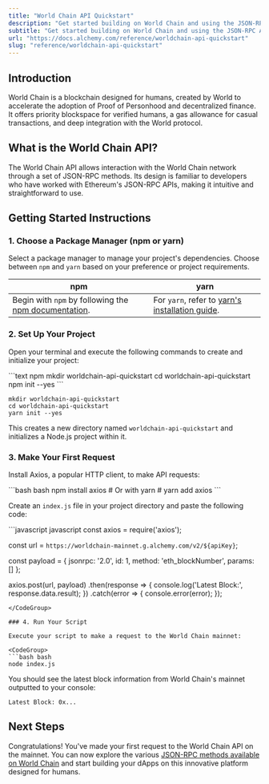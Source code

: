 ```yaml
---
title: "World Chain API Quickstart"
description: "Get started building on World Chain and using the JSON-RPC API"
subtitle: "Get started building on World Chain and using the JSON-RPC API"
url: "https://docs.alchemy.com/reference/worldchain-api-quickstart"
slug: "reference/worldchain-api-quickstart"
---
```


## Introduction

World Chain is a blockchain designed for humans, created by World to accelerate the adoption of Proof of Personhood and decentralized finance. It offers priority blockspace for verified humans, a gas allowance for casual transactions, and deep integration with the World protocol.

## What is the World Chain API?

The World Chain API allows interaction with the World Chain network through a set of JSON-RPC methods. Its design is familiar to developers who have worked with Ethereum's JSON-RPC APIs, making it intuitive and straightforward to use.

## Getting Started Instructions

### 1. Choose a Package Manager (npm or yarn)

Select a package manager to manage your project's dependencies. Choose between `npm` and `yarn` based on your preference or project requirements.

| npm                                                                                                                       | yarn                                                                                                |
| ------------------------------------------------------------------------------------------------------------------------- | --------------------------------------------------------------------------------------------------- |
| Begin with `npm` by following the [npm documentation](https://docs.npmjs.com/downloading-and-installing-node-js-and-npm). | For `yarn`, refer to [yarn's installation guide](https://classic.yarnpkg.com/lang/en/docs/install). |

### 2. Set Up Your Project

Open your terminal and execute the following commands to create and initialize your project:

<CodeGroup>
  ```text npm
  mkdir worldchain-api-quickstart
  cd worldchain-api-quickstart
  npm init --yes
  ```

  ```text yarn
  mkdir worldchain-api-quickstart
  cd worldchain-api-quickstart
  yarn init --yes
  ```
</CodeGroup>

This creates a new directory named `worldchain-api-quickstart` and initializes a Node.js project within it.

### 3. Make Your First Request

Install Axios, a popular HTTP client, to make API requests:

<CodeGroup>
  ```bash bash
  npm install axios
  # Or with yarn
  # yarn add axios
  ```
</CodeGroup>

Create an `index.js` file in your project directory and paste the following code:

<CodeGroup>
  ```javascript javascript
  const axios = require('axios');

  const url = `https://worldchain-mainnet.g.alchemy.com/v2/${apiKey}`;

  const payload = {
    jsonrpc: '2.0',
    id: 1,
    method: 'eth_blockNumber',
    params: []
  };

  axios.post(url, payload)
    .then(response => {
      console.log('Latest Block:', response.data.result);
    })
    .catch(error => {
      console.error(error);
    });
  ```
</CodeGroup>

### 4. Run Your Script

Execute your script to make a request to the World Chain mainnet:

<CodeGroup>
  ```bash bash
  node index.js
  ```
</CodeGroup>

You should see the latest block information from World Chain's mainnet outputted to your console:

```shell
Latest Block: 0x...
```

## Next Steps

Congratulations! You've made your first request to the World Chain API on the mainnet. You can now explore the various [JSON-RPC methods available on World Chain](/reference/world-chain-api-endpoints) and start building your dApps on this innovative platform designed for humans.
